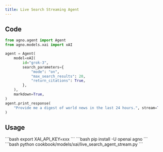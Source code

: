 ```yaml
---
title: Live Search Streaming Agent
---
```


## Code

```python cookbook/models/xai/live_search_agent_stream.py
from agno.agent import Agent
from agno.models.xai import xAI

agent = Agent(
    model=xAI(
        id="grok-3",
        search_parameters={
            "mode": "on",
            "max_search_results": 20,
            "return_citations": True,
        },
    ),
    markdown=True,
)
agent.print_response(
    "Provide me a digest of world news in the last 24 hours.", stream=True
)
```

## Usage

<Steps>
  <Snippet file="create-venv-step.mdx" />

  <Step title="Set your API key">
    ```bash
    export XAI_API_KEY=xxx
    ```
  </Step>

  <Step title="Install libraries">
    ```bash
    pip install -U openai agno
    ```
  </Step>

  <Step title="Run Agent">
    ```bash
    python cookbook/models/xai/live_search_agent_stream.py
    ```
  </Step>
</Steps> 